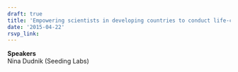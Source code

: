 ```yaml
---
draft: true 
title: 'Empowering scientists in developing countries to conduct life-changing research'
date: '2015-04-22'
rsvp_link: 
---
```



<b>Speakers</b>  
Nina Dudnik (Seeding Labs)




